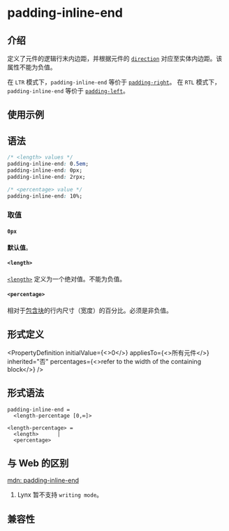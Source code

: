 # padding-inline-end

## 介绍

定义了元件的逻辑行末内边距，并根据元件的 [`direction`](./direction) 对应至实体内边距。该属性不能为负值。

在 `LTR` 模式下，`padding-inline-end` 等价于 [`padding-right`](./padding-right)。
在 `RTL` 模式下，`padding-inline-end` 等价于 [`padding-left`](./padding-left)。

## 使用示例


<Go
  example="css-api"
  defaultFile="src/padding-inline-end/App.tsx"
  img="/assets/doc/css/padding-inline.jpg"
  entry="src/padding-inline-end"
  defaultEntryFile="dist/padding-inline-end.lynx.bundle"
/>

## 语法

```css
/* <length> values */
padding-inline-end: 0.5em;
padding-inline-end: 0px;
padding-inline-end: 2rpx;

/* <percentage> value */
padding-inline-end: 10%;
```

### 取值

#### `0px`

**默认值**。

#### `<length>`

[`<length>`](api/css/data-type/length.mdx) 定义为一个绝对值。不能为负值。

#### `<percentage>`

相对于[包含块](https://developer.mozilla.org/zh-CN/docs/Web/CSS/Containing_block)的行内尺寸（宽度）的百分比。必须是非负值。

## 形式定义


<PropertyDefinition
  initialValue={<>0</>}
  appliesTo={<>所有元件</>}
  inherited="否"
  percentages={<>refer to the width of the containing block</>}
/>

## 形式语法

```
padding-inline-end =
  <length-percentage [0,∞]>

<length-percentage> =
  <length>      |
  <percentage>
```

## 与 Web 的区别

[mdn: padding-inline-end](https://developer.mozilla.org/zh-CN/docs/Web/CSS/padding-inline-end)

1. Lynx 暂不支持 `writing mode`。

## 兼容性


<LegacyCompatTable metadata="css/properties/padding-inline-end" />
